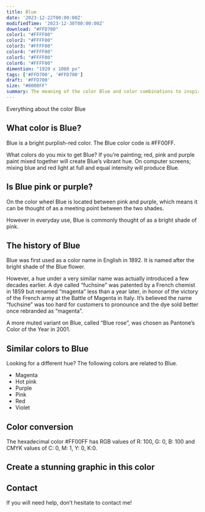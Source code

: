 ```yaml
---
title: Blue
date: '2023-12-22T00:00:00Z'
modifiedTime: '2023-12-30T00:00:00Z'
download: "#FFD700"
color1: "#FFFF00"
color2: "#FFFF00"
color3: "#FFFF00"
color4: "#FFFF00"
color5: "#FFFF00"
color6: "#FFFF00"
dimention: "1920 x 1080 px"
tags: ['#FFD700', '#FFD700']
draft: '#FFD700'
size: "#0000FF"
summary: The meaning of the color Blue and color combinations to inspire your next design.
---
```


Everything about the color Blue

## What color is Blue?

Blue is a bright purplish-red color. The Blue color code is #FF00FF.

What colors do you mix to get Blue? If you’re painting; red, pink and purple paint mixed together will create Blue’s vibrant hue. On computer screens; mixing blue and red light at full and equal intensity will produce Blue.

## Is Blue pink or purple?

On the color wheel Blue is located between pink and purple, which means it can be thought of as a meeting point between the two shades.

However in everyday use, Blue is commonly thought of as a bright shade of pink.

## The history of Blue

Blue was first used as a color name in English in 1892. It is named after the bright shade of the Blue flower.

However, a hue under a very similar name was actually introduced a few decades earlier. A dye called “fuchsine” was patented by a French chemist in 1859 but renamed “magenta” less than a year later, in honor of the victory of the French army at the Battle of Magenta in Italy. It’s believed the name “fuchsine” was too hard for customers to pronounce and the dye sold better once rebranded as “magenta”.

A more muted variant on Blue, called “Blue rose”, was chosen as Pantone’s Color of the Year in 2001.

## Similar colors to Blue

Looking for a different hue? The following colors are related to Blue.

- Magenta
- Hot pink
- Purple
- Pink
- Red
- Violet

## Color conversion

The hexadecimal color #FF00FF has RGB values of R: 100, G: 0, B: 100 and CMYK values of C: 0, M: 1, Y: 0, K:0.

<Table
  headers={['TYPES', 'VALUE', 'CSS']}
  rows={[
    ['HEX', 'ff00ff', 'ff00ff'],
    ['RGB DECIMAL', '255, 0, 255', 'rgb(255,0,255)'],
    ['CMYK', '0, 100, 0, 0', '-'],
    ['HSL', '300°, 100, 50', 'hsl(300°, 100%, 50%)']
  ]}
/>

## Create a stunning graphic in this color

## Contact

If you will need help, don’t hesitate to contact me!
